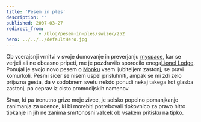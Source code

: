 ```yaml
---
title: 'Pesem in ples'
description: ""
published: 2007-03-27
redirect_from: 
            - /blog/pesem-in-ples/swizec/252
hero: ../../../defaultHero.jpg
---
```

Ob vcerajsnji vrnitvi v svoje domovanje in preverjanju [myspace](http://myspace.com/swizec), kar se verjeli ali ne obcasno pripeti, me je pozdravilo sporocilo enega[Lionel Lodge](http://profile.myspace.com/index.cfm?fuseaction=user.viewprofile&amp;friendid=58513191). Ponujal je svojo novo pesem o [Monku](http://en.wikipedia.org/wiki/Adrian_Monk) vsem ljubiteljem zastonj, se pravi komurkoli. Pesmi sicer se nisem uspel prisluhniti, ampak se mi zdi zelo prijazna gesta, da v sodobnem svetu nekdo ponudi nekaj takega kot glasba zastonj, pa ceprav iz cisto promocijskih namenov.

Stvar, ki pa trenutno grize moje zivce, je solsko popolno pomanjkanje zanimanja za ucence, ki bi morebiti potrebovali tipkovnico za pravo hitro tipkanje in jih ne zanima smrtonosni valcek ob vsakem pritisku na tipko.